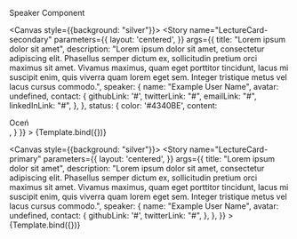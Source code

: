 
<Meta title="ui/LectureCard" component={LectureCard} />


Speaker Component

<Canvas style={{background: "silver"}}>
    <Story
        name="LectureCard-secondary"
        parameters={{
            layout: 'centered',
        }}
        args={{
            title: "Lorem ipsum dolor sit amet",
            description: "Lorem ipsum dolor sit amet, consectetur adipiscing elit. Phasellus semper dictum ex, sollicitudin pretium orci maximus sit amet. Vivamus maximus, quam eget porttitor tincidunt, lacus mi suscipit enim, quis viverra quam lorem eget sem. Integer tristique metus vel lacus cursus commodo.",
            speaker: {
                name: "Example User Name",
                avatar: undefined,
                contact: {
                    githubLink: '#',
                    twitterLink: "#",
                    emailLink: "#",
                    linkedInLink: "#",
                },
                },
            status: {
                color: '#4340BE',
                content: <div>Oceń</div>,
            }
        }}
    >
        {Template.bind({})}
    </Story>
</Canvas>

<Canvas style={{background: "silver"}}>
    <Story
        name="LectureCard-primary"
        parameters={{
            layout: 'centered',
        }}
        args={{
            title: "Lorem ipsum dolor sit amet",
            description: "Lorem ipsum dolor sit amet, consectetur adipiscing elit. Phasellus semper dictum ex, sollicitudin pretium orci maximus sit amet. Vivamus maximus, quam eget porttitor tincidunt, lacus mi suscipit enim, quis viverra quam lorem eget sem. Integer tristique metus vel lacus cursus commodo.",
            speaker: {
                name: "Example User Name",
                avatar: undefined,
                contact: {
                    githubLink: '#',
                    twitterLink: "#",
                },
                },
        }}
    >
        {Template.bind({})}
    </Story>
</Canvas>